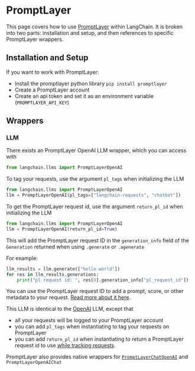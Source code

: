 # PromptLayer

This page covers how to use [PromptLayer](https://www.promptlayer.com) within LangChain.
It is broken into two parts: installation and setup, and then references to specific PromptLayer wrappers.

## Installation and Setup

If you want to work with PromptLayer:
- Install the promptlayer python library `pip install promptlayer`
- Create a PromptLayer account
- Create an api token and set it as an environment variable (`PROMPTLAYER_API_KEY`)

## Wrappers

### LLM

There exists an PromptLayer OpenAI LLM wrapper, which you can access with
```python
from langchain.llms import PromptLayerOpenAI
```

To tag your requests, use the argument `pl_tags` when initializing the LLM
```python
from langchain.llms import PromptLayerOpenAI
llm = PromptLayerOpenAI(pl_tags=["langchain-requests", "chatbot"])
```

To get the PromptLayer request id, use the argument `return_pl_id` when initializing the LLM
```python
from langchain.llms import PromptLayerOpenAI
llm = PromptLayerOpenAI(return_pl_id=True)
```
This will add the PromptLayer request ID in the `generation_info` field of the `Generation` returned when using `.generate` or `.agenerate`

For example:
```python
llm_results = llm.generate(["hello world"])
for res in llm_results.generations:
    print("pl request id: ", res[0].generation_info["pl_request_id"])
```
You can use the PromptLayer request ID to add a prompt, score, or other metadata to your request. [Read more about it here](https://magniv.notion.site/Track-4deee1b1f7a34c1680d085f82567dab9).

This LLM is identical to the [OpenAI](/docs/ecosystem/integrations/openai.html) LLM, except that
- all your requests will be logged to your PromptLayer account
- you can add `pl_tags` when instantiating to tag your requests on PromptLayer
- you can add `return_pl_id` when instantiating to return a PromptLayer request id to use [while tracking requests](https://magniv.notion.site/Track-4deee1b1f7a34c1680d085f82567dab9).


PromptLayer also provides native wrappers for [`PromptLayerChatOpenAI`](/docs/integrations/chat/promptlayer_chatopenai.html) and `PromptLayerOpenAIChat`
